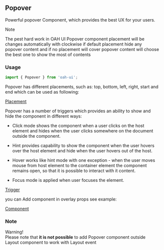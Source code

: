 ## Popover

Powerful popover Component, which provides the best UX for your users.

<div class="note note-info">
  <div class="note-title">Note</div>
  <div class="note-body">
    <p>
      The pest hard work in OAH UI Popover component placement will be changes
      automatically with clockwise if default placement hide any popover content
      and if no placement will cover popover content will choose the best one to
      show the most of contents
    </p>
  </div>
</div>

### Usage

```js
import { Popover } from 'oah-ui';
```

Popover has different placements, such as: top, bottom, left, right, start and end which can be used as following:

[Placement](demo://Placement.tsx)

Popover has a number of triggers which provides an ability to show and hide the component in different ways:

- Click mode shows the component when a user clicks on the host element and hides when the user clicks somewhere on the document outside the component.

- Hint provides capability to show the component when the user hovers over the host element and hide when the user hovers out of the host.

- Hover works like hint mode with one exception - when the user moves mouse from host element to the container element the component remains open, so that it is possible to interact with it content.

- Focus mode is applied when user focuses the element.

[Trigger](demo://Trigger.tsx)

you can Add component in overlay props see example:

[Component](demo://Component.tsx)

### Note

<div class="note note-warning">
  <div class="note-title">Warning!</div>
  <div class="note-body">
    Please note that <strong>it is not possible</strong> to add Popover
    component outside Layout component to work with Layout event
  </div>
</div>
